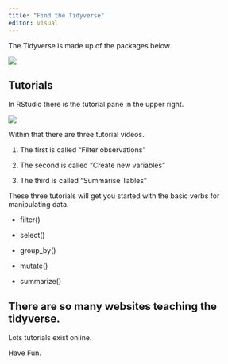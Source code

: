 ```yaml
---
title: "Find the Tidyverse"
editor: visual
---
```


The Tidyverse is made up of the packages below.

![](../images/tidyverse2.png)

## Tutorials

In RStudio there is the tutorial pane in the upper right.

![](../images/tutorial-pane.png)

Within that there are three tutorial videos.

1.  The first is called "Filter observations"

2.  The second is called "Create new variables"

3.  The third is called "Summarise Tables"

These three tutorials will get you started with the basic verbs for manipulating data.

-   filter()

-   select()

-   group_by()

-   mutate()

-   summarize()

## There are so many websites teaching the tidyverse. 

Lots tutorials exist online.

Have Fun.
